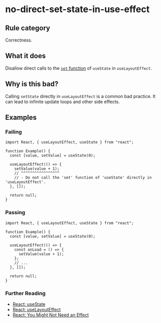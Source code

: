 # no-direct-set-state-in-use-effect

## Rule category

Correctness.

## What it does

Disallow direct calls to the [`set` function](https://react.dev/reference/react/useState#setstate) of `useState` in `useLayoutEffect`.

## Why is this bad?

Calling `setState` directly in `useLayoutEffect` is a common bad practice. It can lead to infinite update loops and other side effects.

## Examples

### Failing

```tsx twoslash
import React, { useLayoutEffect, useState } from "react";

function Example() {
  const [value, setValue] = useState(0);

  useLayoutEffect(() => {
    setValue(value + 1);
    // ^^^^^^^^^^^^^^^^^
    // - Do not call the 'set' function of 'useState' directly in 'useLayoutEffect'.
  }, []);

  return null;
}
```

### Passing

```tsx twoslash
import React, { useLayoutEffect, useState } from "react";

function Example() {
  const [value, setValue] = useState(0);

  useLayoutEffect(() => {
    const onLoad = () => {
      setValue(value + 1);
    };
    // ...
  }, []);

  return null;
}
```

### Further Reading

- [React: useState](https://react.dev/reference/react/useState#setstate)
- [React: useLayoutEffect](https://react.dev/reference/react/useLayoutEffect)
- [React: You Might Not Need an Effect](https://react.dev/learn/you-might-not-need-an-effect)
